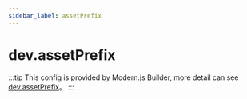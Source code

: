 ```yaml
---
sidebar_label: assetPrefix
---
```


# dev.assetPrefix

:::tip
This config is provided by Modern.js Builder, more detail can see [dev.assetPrefix](https://modernjs.dev/builder/en/api/config-dev.html#devassetprefix)。
:::


<Main />
